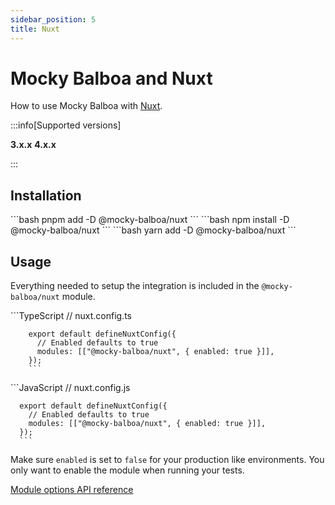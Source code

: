 ```yaml
---
sidebar_position: 5
title: Nuxt
---
```


# Mocky Balboa and Nuxt

How to use Mocky Balboa with [Nuxt](https://nuxtjs.org).

:::info[Supported versions]

__3.x.x__ __4.x.x__

:::

## Installation

<Tabs groupId="package-manager">
  <TabItem value="pnpm" label="pnpm" default>
      ```bash
      pnpm add -D @mocky-balboa/nuxt
      ```
    </TabItem>
  <TabItem value="npm" label="npm">
    ```bash
    npm install -D @mocky-balboa/nuxt
    ```
  </TabItem>
  <TabItem value="yarn" label="yarn">
    ```bash
    yarn add -D @mocky-balboa/nuxt
    ```
  </TabItem>
</Tabs>

## Usage

Everything needed to setup the integration is included in the `@mocky-balboa/nuxt` module.

<Tabs groupId="javascript-language">
  <TabItem value="typescript" label="TypeScript" default>
        ```TypeScript
        // nuxt.config.ts

        export default defineNuxtConfig({
          // Enabled defaults to true
          modules: [["@mocky-balboa/nuxt", { enabled: true }]],
        });
        ```
  </TabItem>
  <TabItem value="javascript" label="JavaScript">
      ```JavaScript
      // nuxt.config.js

      export default defineNuxtConfig({
        // Enabled defaults to true
        modules: [["@mocky-balboa/nuxt", { enabled: true }]],
      });
      ```
  </TabItem>
</Tabs>

Make sure `enabled` is set to `false` for your production like environments. You only want to enable the module when running your tests.

[Module options API reference](https://api-reference.mockybalboa.com/interfaces/_mocky-balboa_nuxt..MockyBalboaModuleOptions)
